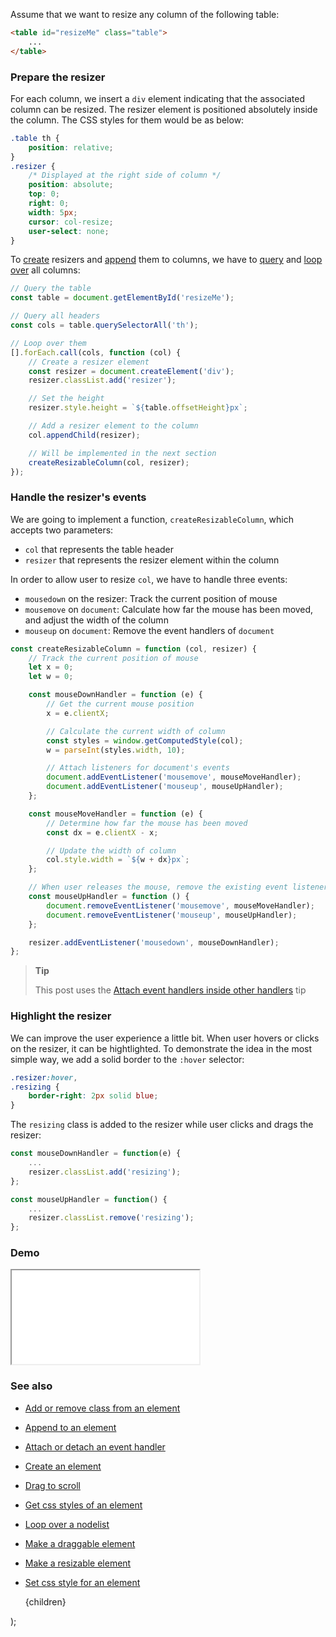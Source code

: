 
Assume that we want to resize any column of the following table:

```html
<table id="resizeMe" class="table">
    ...
</table>
```

### Prepare the resizer

For each column, we insert a `div` element indicating that the associated column can be resized. The resizer element is positioned absolutely inside the column. The CSS styles for them would be as below:

```css
.table th {
    position: relative;
}
.resizer {
    /* Displayed at the right side of column */
    position: absolute;
    top: 0;
    right: 0;
    width: 5px;
    cursor: col-resize;
    user-select: none;
}
```

To [create](/create-an-element) resizers and [append](/append-to-an-element) them to columns, we have to [query](/select-an-element-or-list-of-elements) and [loop over](/loop-over-a-nodelist) all columns:

```js
// Query the table
const table = document.getElementById('resizeMe');

// Query all headers
const cols = table.querySelectorAll('th');

// Loop over them
[].forEach.call(cols, function (col) {
    // Create a resizer element
    const resizer = document.createElement('div');
    resizer.classList.add('resizer');

    // Set the height
    resizer.style.height = `${table.offsetHeight}px`;

    // Add a resizer element to the column
    col.appendChild(resizer);

    // Will be implemented in the next section
    createResizableColumn(col, resizer);
});
```

### Handle the resizer's events

We are going to implement a function, `createResizableColumn`, which accepts two parameters:

-   `col` that represents the table header
-   `resizer` that represents the resizer element within the column

In order to allow user to resize `col`, we have to handle three events:

-   `mousedown` on the resizer: Track the current position of mouse
-   `mousemove` on `document`: Calculate how far the mouse has been moved, and adjust the width of the column
-   `mouseup` on `document`: Remove the event handlers of `document`

```js
const createResizableColumn = function (col, resizer) {
    // Track the current position of mouse
    let x = 0;
    let w = 0;

    const mouseDownHandler = function (e) {
        // Get the current mouse position
        x = e.clientX;

        // Calculate the current width of column
        const styles = window.getComputedStyle(col);
        w = parseInt(styles.width, 10);

        // Attach listeners for document's events
        document.addEventListener('mousemove', mouseMoveHandler);
        document.addEventListener('mouseup', mouseUpHandler);
    };

    const mouseMoveHandler = function (e) {
        // Determine how far the mouse has been moved
        const dx = e.clientX - x;

        // Update the width of column
        col.style.width = `${w + dx}px`;
    };

    // When user releases the mouse, remove the existing event listeners
    const mouseUpHandler = function () {
        document.removeEventListener('mousemove', mouseMoveHandler);
        document.removeEventListener('mouseup', mouseUpHandler);
    };

    resizer.addEventListener('mousedown', mouseDownHandler);
};
```

> **Tip**
>
> This post uses the [Attach event handlers inside other handlers](/attach-event-handlers-inside-other-handlers) tip

### Highlight the resizer

We can improve the user experience a little bit. When user hovers or clicks on the resizer, it can be hightlighted.
To demonstrate the idea in the most simple way, we add a solid border to the `:hover` selector:

```css
.resizer:hover,
.resizing {
    border-right: 2px solid blue;
}
```

The `resizing` class is added to the resizer while user clicks and drags the resizer:

```js
const mouseDownHandler = function(e) {
    ...
    resizer.classList.add('resizing');
};

const mouseUpHandler = function() {
    ...
    resizer.classList.remove('resizing');
};
```

### Demo

<iframe src="/demo/resize-columns-of-a-table/index.html"></iframe>

### See also

-   [Add or remove class from an element](/add-or-remove-class-from-an-element)
-   [Append to an element](/append-to-an-element)
-   [Attach or detach an event handler](/attach-or-detach-an-event-handler)
-   [Create an element](/create-an-element)
-   [Drag to scroll](/drag-to-scroll)
-   [Get css styles of an element](/get-css-styles-of-an-element)
-   [Loop over a nodelist](/loop-over-a-nodelist)
-   [Make a draggable element](/make-a-draggable-element)
-   [Make a resizable element](/make-a-resizable-element)
-   [Set css style for an element](/set-css-style-for-an-element)

    <PostLayout keywords="" title="Resize columns of a table">
        {children}
    </PostLayout>
);

